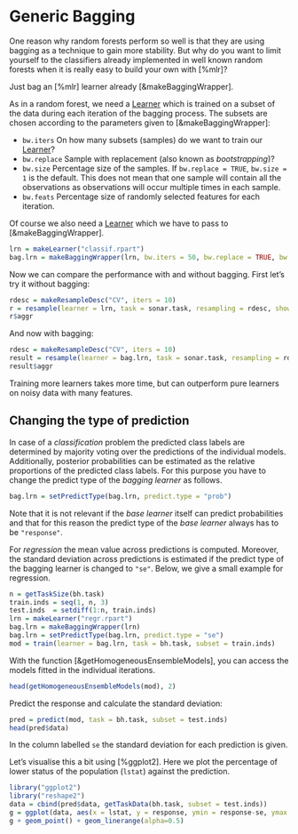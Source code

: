 # Generic Bagging

One reason why random forests perform so well is that they are using bagging as
a technique to gain more stability. But why do you want to limit yourself to the
classifiers already implemented in well known random forests when it is
really easy to build your own with [%mlr]?

Just bag an [%mlr] learner already [&makeBaggingWrapper].

As in a random forest, we need a [Learner](&makeLearner) which is trained on a subset of the
data during each iteration of the bagging process.
The subsets are chosen according to the parameters given to [&makeBaggingWrapper]:

* `bw.iters` On how many subsets (samples) do we want to train our [Learner](&makeLearner)?
* `bw.replace` Sample with replacement (also known as *bootstrapping*)?
* `bw.size` Percentage size of the samples. If `bw.replace = TRUE`, `bw.size = 1` is the default. This does not mean that one sample will contain all the observations as observations will occur multiple times in each sample.
* `bw.feats` Percentage size of randomly selected features for each iteration.

Of course we also need a [Learner](&makeLearner) which we have to pass to
[&makeBaggingWrapper].

```r
lrn = makeLearner("classif.rpart")
bag.lrn = makeBaggingWrapper(lrn, bw.iters = 50, bw.replace = TRUE, bw.size = 0.8, bw.feats = 3/4)
```
Now we can compare the performance with and without bagging.
First let's try it without bagging:
```r
rdesc = makeResampleDesc("CV", iters = 10)
r = resample(learner = lrn, task = sonar.task, resampling = rdesc, show.info = FALSE)
r$aggr
```
And now with bagging:
```r
rdesc = makeResampleDesc("CV", iters = 10)
result = resample(learner = bag.lrn, task = sonar.task, resampling = rdesc, show.info = FALSE)
result$aggr
```
Training more learners takes more time, but can outperform pure learners
on noisy data with many features.


## Changing the type of prediction

In case of a *classification* problem the predicted class labels are determined by majority
voting over the predictions of the individual models.
Additionally, posterior probabilities can be estimated as the relative proportions
of the predicted class labels.
For this purpose you have to change the predict type of the *bagging learner* as follows.

```r
bag.lrn = setPredictType(bag.lrn, predict.type = "prob")
```

Note that it is not relevant if the *base learner* itself can predict probabilities and that
for this reason the predict type of the *base learner* always has to be ``"response"``.

For *regression* the mean value across predictions is computed.
Moreover, the standard deviation across predictions is estimated if the predict type
of the bagging learner is changed to ``"se"``.
Below, we give a small example for regression.

```r
n = getTaskSize(bh.task)
train.inds = seq(1, n, 3)
test.inds  = setdiff(1:n, train.inds)
lrn = makeLearner("regr.rpart")
bag.lrn = makeBaggingWrapper(lrn)
bag.lrn = setPredictType(bag.lrn, predict.type = "se")
mod = train(learner = bag.lrn, task = bh.task, subset = train.inds)
```

With the function [&getHomogeneousEnsembleModels], you can access the models fitted in the
individual iterations.
```r
head(getHomogeneousEnsembleModels(mod), 2)
```

Predict the response and calculate the standard deviation:

```r
pred = predict(mod, task = bh.task, subset = test.inds)
head(pred$data)
```

In the column labelled ``se`` the standard deviation for each prediction is given.

Let's visualise this a bit using [%ggplot2].
Here we plot the percentage of lower status of the population (`lstat`) against the prediction.
```r
library("ggplot2")
library("reshape2")
data = cbind(pred$data, getTaskData(bh.task, subset = test.inds))
g = ggplot(data, aes(x = lstat, y = response, ymin = response-se, ymax = response+se, col = age))
g + geom_point() + geom_linerange(alpha=0.5)
```
